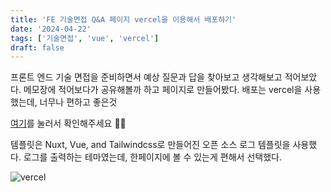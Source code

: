 ```yaml
---
title: 'FE 기술면접 Q&A 페이지 vercel을 이용해서 배포하기'
date: '2024-04-22'
tags: ['기술면접', 'vue', 'vercel']
draft: false
---
```


프론트 엔드 기술 면접을 준비하면서 예상 질문과 답을 찾아보고 생각해보고 적어보았다.
메모장에 적어보다가 공유해볼까 하고 페이지로 만들어봤다.
배포는 vercel을 사용했는데, 너무나 편하고 좋은것

[여기](https://logspot-eight-theta.vercel.app/)를 눌러서 확인해주세요 ✌🏻

템플릿은 Nuxt, Vue, and Tailwindcss로 만들어진 오픈 소스 로그 템플릿을 사용했다. 로그를 출력하는 테마였는데, 한페이지에 볼 수 있는게 편해서 선택했다.

![vercel](/static/images/vercel-1.png)

